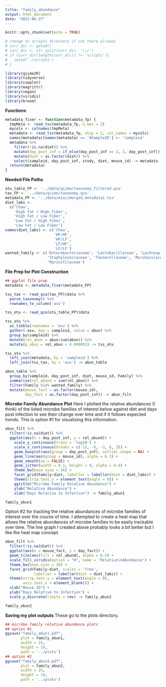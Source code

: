 ```yaml
---
title: "family_abundance"
output: html_document
date: "2023-06-27"
---
```


```r
knitr::opts_chunk$set(echo = TRUE)
```

```r
# change to scripts directory if not there already
# curr_dir <- getwd()
# curr_dir <- str_split(curr_dir, '\\/')
# if (curr_dir[length(curr_dir)] != 'scripts'){
#   setwd('./scripts')
# } 
```

```r
library(qiime2R)
library(tidyverse)
library(cowplot)
library(magrittr)
library(vegan)
library(viridis)
library(broom)
```

**Functions**
```r
metadata_fixer <- function(metadata_fp) {
  tmpMeta <- read_tsv(metadata_fp, n_max = 2)
  mycols <- colnames(tmpMeta)
  metadata <- read_tsv(metadata_fp, skip = 2, col_names = mycols)
  names(metadata)[names(metadata) == '#SampleID'] <- 'sampleid'
  metadata %>% 
    filter(!is.na(diet)) %>% 
    mutate(day_post_inf = if_else(day_post_inf == 2, 3, day_post_inf)) %>% 
    mutate(diet = as.factor(diet)) %>% 
    select(sampleid, day_post_inf, study, diet, mouse_id) -> metadata
  return(metadata)
}
```

**Needed File Paths**
```r
otu_table_FP <- '../data/qiime/taxonomy_filtered.qza'
tax_FP <- '../data/qiime/taxonomy.qza'
metadata_FP <- '../data/misc/merged_metadata1.tsv'
diet_labs <- 
  c('Chow', 
    'High Fat / High Fiber', 
    'High Fat / Low Fiber', 
    'Low Fat / High Fiber', 
    'Low Fat / Low Fiber')
names(diet_labs) <- c('Chow', 
                      'HF/HF', 
                      'HF/LF', 
                      'LF/HF', 
                      'LF/LF')
wanted_family <- c('Enterobacteriaceae', 'Lactobacillaceae', 'Lachnospiraceae', 'Enterococcaceae',
                   'Staphylococcaceae', 'Tannerellaceae', 'Muribaculaceae', 'Bacteriodaceae', 
                   'Marinifilaceae')
```

**File Prep for Plot Construction**
```r
## ggplot file prep 
metadata <- metadata_fixer(metadata_FP)

tss_tax <- read_qza(tax_FP)$data %>% 
  parse_taxonomy() %>% 
  rownames_to_column('asv')

tss_otu <- read_qza(otu_table_FP)$data

tss_otu %>% 
  as_tibble(rownames = 'asv') %>% 
  gather(-asv, key = sampleid, value = abun) %>% 
  group_by(sampleid) %>% 
  mutate(rel_abun = abun/sum(abun)) %>% 
  mutate(p_abun = rel_abun + 0.000001) -> tss_otu

tss_otu %>% 
  left_join(metadata, by = 'sampleid') %>% 
  left_join(tss_tax, by = 'asv') -> abun_table

abun_table %>% 
  group_by(sampleid, day_post_inf, diet, mouse_id, Family) %>% 
  summarise(rel_abund = sum(rel_abun)) %>% 
  filter(Family %in% wanted_family) %>% 
  mutate(mouse_fact = as.factor(mouse_id),
         day_fact = as.factor(day_post_inf)) -> abun_filt
```

**Microbe Family Abundance Plot**
Here I plotted the relative abundances (I think) of the listed microbe families of interest below against diet and days post infection to see their change over time and if it follows expected trends. This is option #1 for visualizing this information. 
```r
abun_filt %>%
  filter(!is.na(diet)) %>% 
  ggplot(aes(x = day_post_inf, y = rel_abund)) +
    scale_y_continuous(trans = 'log10') +
    scale_x_continuous(breaks = c(-15, -8, -3, 0, 3)) +
    geom_boxplot(aes(group = day_post_inf), outlier.shape = NA) +
    geom_line(aes(group = mouse_id), alpha = 0.3) +
    geom_smooth(se = FALSE) +
    geom_jitter(width = 0.1, height = 0, alpha = 0.4) +
    theme_bw(base_size = 16) +
    facet_grid(Family~diet, labeller = labeller(diet = diet_labs)) +
    theme(strip.text.y = element_text(angle = 0)) +
    ggtitle("Microbe Family Relative Abundance") +
    ylab("Relative Abundance") +
    xlab("Days Relative to Infection") -> family_abun1

family_abun1
```

Option #2 for tracking the relative abundances of microbe families of interest over the course of time. I attempted to create a heat map that allows the relative abundances of microbe families to be easily trackable over time. The line graph I created above probably looks a bit better but I like the heat map concept. 
```r
abun_filt %>%
  filter(!is.na(diet)) %>% 
  ggplot(aes(x = mouse_fact, y = day_fact)) +
  geom_tile(aes(fill = rel_abund), alpha = 0.5) +
  scale_fill_viridis(option = "H", name = 'Relative\nAbundance') +
  theme_bw(base_size = 16) +
  facet_grid(Family~diet, scales = 'free',
             labeller = labeller(diet = diet_labs)) +
  theme(strip.text.y = element_text(angle = 0),
        axis.text.x = element_blank()) + 
  xlab("Mouse ID") +
  ylab("Days Relative to Infection") +
  scale_y_discrete(limits = rev) -> family_abun2

family_abun2
```

**Saving my plot outputs**
These go to the plots directory. 
```r
## microbe family relative abundance plots
## option #1
ggsave("family_abun1.pdf",
       plot = family_abun1, 
       width = 15, 
       height = 10, 
       path = '../plots')
## option #2
ggsave("family_abun2.pdf",
       plot = family_abun2, 
       width = 25, 
       height = 10, 
       path = '../plots')
```
